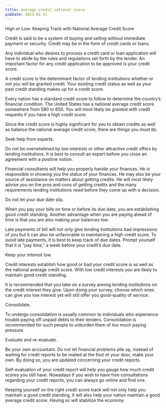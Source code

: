 ```yaml
---
title: average_credit_national_score
pubDate: 2023-01-11
---
```


High or Low: Keeping Track with National Average Credit Score  


Credit is said to be a system of buying and selling without immediate payment or security. Credit may be in the form of credit cards or loans. 

Any individual who desires to process a credit card or loan application will have to abide by the rules and regulations set forth by the lender. An important factor for any credit application to be approved is your credit score.  

A credit score is the determinant factor of lending institutions whether or not you will be granted credit. Your existing credit status as well as your past credit standing makes up for a credit score.  

Every nation has a standard credit score to follow to determine the country’s financial condition. The United States has a national average credit score somewhere from 580 to 650. You will most likely be granted with credit requests if you have a high credit score.  

Since the credit score is highly significant for you to obtain credits as well as balance the national average credit score, there are things you must do.  

Seek help from experts. 

Do not be overwhelmed by low interests or other attractive credit offers by lending institutions. It is best to consult an expert before you close an agreement with a positive notion. 

Financial consultants will help you properly handle your finances. He is responsible in showing you the status of your finances. He may also be your source of assistance on matters about getting credits. He will most likely advise you on the pros and cons of getting credits and the many requirements lending institutions need before they come up with a decision. 

Do not let your due date slip.  

When you pay your bills on time or before its due date, you are establishing good credit standing. Another advantage when you are paying ahead of time is that you are also making your balances low. 

Late payments of bill will not only give lending institutions bad impressions of you but it can also be unfavorable to maintaining a high credit score. To avoid late payments, it is best to keep track of due dates. Prompt yourself that it is “pay time,” a week before your credit’s due date.  

Keep your interest low. 

Credit interests establish how good or bad your credit score is as well as the national average credit score. With low credit interests you are likely to maintain good credit standing. 

It is recommended that you take on a survey among lending institutions on the credit interest they give. Upon doing your survey, choose which ones can give you low interest yet will still offer you good-quality of service. 

Consolidate. 

To undergo consolidation is usually common to individuals who experience trouble paying off unpaid debts to their lenders. Consolidation is recommended for such people to unburden them of too much paying pressure. 

Evaluate and re-evaluate. 

Be your own accountant. Do not let financial problems pile up, instead of waiting for credit reports to be mailed at the foot of your door, make your own. By doing so, you are updated concerning your credit reports. 

Self-evaluation of your credit report will help you gauge how much credit scores you still have. Nowadays if you wish to have free consultations regarding your credit reports, you can always go online and find one.   

Keeping yourself on the right credit score track will not only help you maintain a good credit standing, it will also help your nation maintain a good average credit score. Having so will stabilize the economy.
